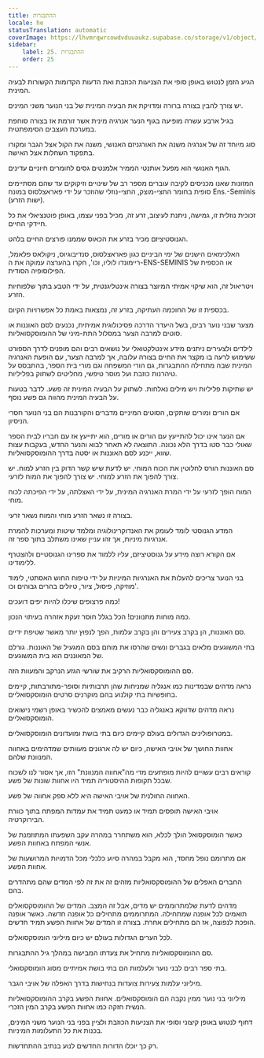 ```yaml
---
title: ההתבגרות
locale: he
statusTranslation: automatic
coverImage: https://lhvmrqwrcowdvduuaukz.supabase.co/storage/v1/object/public/strapi-uploads/small_cover-educacion-fundamental.webp-2d51a7828a2b1309555be27f7e2a61a0.webp
sidebar:
    label: 25. ההתבגרות
    order: 25
---
```

הגיע הזמן לנטוש באופן סופי את הצניעות הכוזבת ואת הדעות הקדומות הקשורות לבעיה המינית.

יש צורך להבין בצורה ברורה ומדויקת את הבעיה המינית של בני הנוער משני המינים.

בגיל ארבע עשרה מופיעה בגוף הנער אנרגיה מינית אשר זורמת אז בצורה סוחפת במערכת העצבים הסימפתטית.

סוג מיוחד זה של אנרגיה משנה את האורגניזם האנושי, משנה את הקול אצל הגבר ומקורו בתפקוד השחלות אצל האישה.

הגוף האנושי הוא מפעל אותנטי הממיר אלמנטים גסים לחומרים חיוניים עדינים.

המזונות שאנו מכניסים לקיבה עוברים מספר רב של שינויים וזיקוקים עד שהם מסתיימים סופית בחומר החצי-מוצק, החצי-נוזלי שהוזכר על ידי פאראצלסוס במונח Ens.-Seminis (ישות הזרע).

זכוכית נוזלית זו, גמישה, ניתנת לעיצוב, זרע זה, מכיל בפני עצמו, באופן פוטנציאלי את כל חיידקי החיים.

הגנוסטיציזם מכיר בזרע את הכאוס שממנו פורצים החיים בלהט.

האלכימאים הישנים של ימי הביניים כגון פאראצלסוס, סנדיבוגיוס, ניקולאס פלאמל, ריימונדו לוליו, וכו', חקרו בהערצה עמוקה את ה-ENS-SEMINIS או הכספית של הפילוסופיה הסודית.

ויטריאול זה, הוא שיקוי אמיתי המיוצר בצורה אינטליגנטית, על ידי הטבע בתוך שלפוחיות הזרע.

בכספית זו של החוכמה העתיקה, בזרע זה, נמצאות באמת כל אפשרויות הקיום.

מצער שבני נוער רבים, בשל היעדר הדרכה פסיכולוגית אמיתית, נכנעים לסם האוננות או סוטים למרבה הצער במסלול התת-מיני של ההומוסקסואליות.

לילדים ולצעירים ניתנים מידע אינטלקטואלי על נושאים רבים והם מופנים לדרך הספורט ששימוש לרעה בו מקצר את החיים בצורה עלובה, אך למרבה הצער, עם הופעת האנרגיה המינית שבה מתחילה ההתבגרות, גם הורי המשפחה וגם מורי בית הספר, בהתבסס על טיהרנות כוזבת ועל מוסר טיפשי, מחליטים לשתוק בפליליות.

יש שתיקות פליליות ויש מילים נאלחות. לשתוק על הבעיה המינית זה פשע. לדבר בטעות על הבעיה המינית מהווה גם פשע נוסף.

אם הורים ומורים שותקים, הסוטים המיניים מדברים והקורבנות הם בני הנוער חסרי הניסיון.

אם הנער אינו יכול להתייעץ עם הורים או מורים, הוא יתייעץ אז עם חבריו לבית הספר שאולי כבר סטו בדרך הלא נכונה. התוצאה לא תאחר לבוא והנער החדש, בעקבות עצות שווא, ייכנע לסם האוננות או יסטה בדרך ההומוסקסואליות.

סם האוננות הורס לחלוטין את הכוח המוחי. יש לדעת שיש קשר הדוק בין הזרע למוח. יש צורך להפוך את הזרע למוחי. יש צורך להפוך את המוח לזרעי.

המוח הופך לזרעי על ידי המרת האנרגיה המינית, על ידי האצלתה, על ידי הפיכתה לכוח מוחי.

בצורה זו נשאר הזרע מוחי והמוח נשאר זרעי.

המדע הגנוסטי לומד לעומק את האנדוקרינולוגיה ומלמד שיטות ומערכות להמרת אנרגיות מיניות, אך זהו עניין שאינו משתלב בתוך ספר זה.

אם הקורא רוצה מידע על גנוסטיציזם, עליו ללמוד את ספרינו הגנוסטיים ולהצטרף ללימודינו.

בני הנוער צריכים להעלות את האנרגיות המיניות על ידי טיפוח החוש האסתטי, לימוד מוזיקה, פיסול, ציור, טיולים בהרים גבוהים וכו'.

כמה פרצופים שיכלו להיות יפים דועכים!

כמה מוחות מתנוונים! הכל בגלל חוסר זעקת אזהרה בעיתוי הנכון.

סם האוננות, הן בקרב צעירים והן בקרב עלמות, הפך לנפוץ יותר מאשר שטיפת ידיים.

בתי המשוגעים מלאים בגברים ונשים שהרסו את מוחם בסם המגעיל של האוננות. גורלם של המאוננים הוא בית המשוגעים.

סם ההומוסקסואליות הרקיב את שורשי הגזע הנרקב והמעוות הזה.

נראה מדהים שבמדינות כמו אנגליה שמניחות שהן תרבותיות וסופר-מתורבתות, קיימים בחופשיות בתי קולנוע בהם מוקרנים סרטים הומוסקסואליים.

נראה מדהים שדווקא באנגליה כבר נעשים מאמצים להכשיר באופן רשמי נישואים הומוסקסואליים.

במטרופולינים הגדולים בעולם קיימים כיום בתי בושת ומועדונים הומוסקסואליים.

אחוות החושך של אויבי האישה, כיום יש לה ארגונים מעוותים שמדהימים באחווה המנוונת שלהם.

קוראים רבים עשויים להיות מופתעים מדי מה"אחווה המנוונת" הזו, אך אסור לנו לשכוח שבכל תקופות ההיסטוריה תמיד היו אחוות שונות של פשע.

האחווה החולנית של אויבי האישה היא ללא ספק אחווה של פשע.

אויבי האישה תופסים תמיד או כמעט תמיד את עמדות המפתח בתוך כוורת הבירוקרטיה.

כאשר הומוסקסואל הולך לכלא, הוא משתחרר במהרה עקב השפעתו המתוזמנת של אנשי המפתח באחוות הפשע.

אם מתרומם נופל מחסד, הוא מקבל במהרה סיוע כלכלי מכל הדמויות המרושעות של אחוות הפשע.

החברים האפלים של ההומוסקסואליות מזהים זה את זה לפי המדים שהם מתהדרים בהם.

מדהים לדעת שלמתרוממים יש מדים, אבל זה המצב. המדים של ההומוסקסואלים תואמים לכל אופנה שמתחילה. המתרוממים מתחילים כל אופנה חדשה. כאשר אופנה הופכת לנפוצה, אז הם מתחילים אחרת. בצורה זו המדים של אחוות הפשע תמיד חדשים.

לכל הערים הגדולות בעולם יש כיום מיליוני הומוסקסואלים.

סם ההומוסקסואליות מתחיל את צעדתו המבישה במהלך גיל ההתבגרות.

בתי ספר רבים לבני נוער ולעלמות הם בתי בושת אמיתיים מסוג הומוסקסואלי.

מיליוני עלמות צעירות צועדות בנחישות בדרך האפלה של אויבי הגבר.

מיליוני בני נוער ממין נקבה הם הומוסקסואלים. אחוות הפשע בקרב ההומוסקסואליות הנשית חזקה כמו אחוות הפשע בקרב המין הזכרי.

דחוף לנטוש באופן קיצוני וסופי את הצניעות הכוזבת ולציין בפני בני הנוער משני המינים, בכנות את כל התעלומות המיניות.

רק כך יוכלו הדורות החדשים לנוע בנתיב ההתחדשות.

